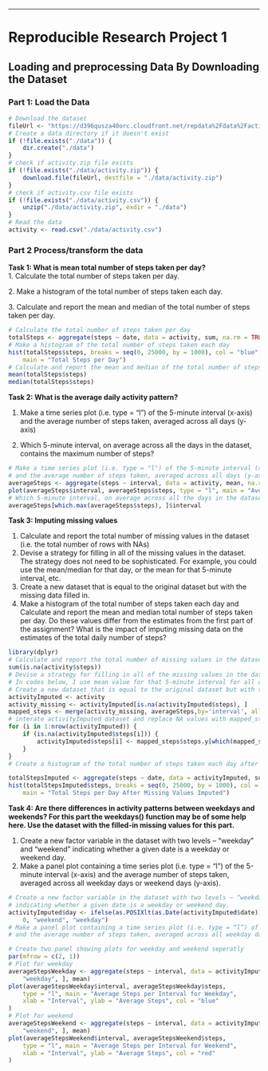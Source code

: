 ------------------------------------------------------------------------

# Reproducible Research Project 1

## Loading and preprocessing Data By Downloading the Dataset

### Part 1: Load the Data

```r
# Download the dataset
fileUrl <- "https://d396qusza40orc.cloudfront.net/repdata%2Fdata%2Factivity.zip"
# Create a data directory if it doesn't exist
if (!file.exists("./data")) {
    dir.create("./data")
}
# check if activity.zip file exists
if (!file.exists("./data/activity.zip")) {
    download.file(fileUrl, destfile = "./data/activity.zip")
}
# check if activity.csv file exists
if (!file.exists("./data/activity.csv")) {
    unzip("./data/activity.zip", exdir = "./data")
}
# Read the data
activity <- read.csv("./data/activity.csv")
```

### Part 2 Process/transform the data

**Task 1: What is mean total number of steps taken per day?**  
1. Calculate the total number of steps taken per day.

2\. Make a histogram of the total number of steps taken each day.

3\. Calculate and report the mean and median of the total number of steps taken per day.

```r
# Calculate the total number of steps taken per day
totalSteps <- aggregate(steps ~ date, data = activity, sum, na.rm = TRUE)
# Make a histogram of the total number of steps taken each day
hist(totalSteps$steps, breaks = seq(0, 25000, by = 1000), col = "blue", xlab = "Steps", 
    main = "Total Steps per Day")
# Calculate and report the mean and median of the total number of steps taken per day
mean(totalSteps$steps)
median(totalSteps$steps)
```

**Task 2: What is the average daily activity pattern?**  

1.  Make a time series plot (i.e. type = "l") of the 5-minute interval (x-axis) and the average number of steps taken, averaged across all days (y-axis)

2.  Which 5-minute interval, on average across all the days in the dataset, contains the maximum number of steps?

```r
# Make a time series plot (i.e. type = "l") of the 5-minute interval (x-axis)
# and the average number of steps taken, averaged across all days (y-axis)
averageSteps <- aggregate(steps ~ interval, data = activity, mean, na.rm = TRUE)
plot(averageSteps$interval, averageSteps$steps, type = "l", main = "Average Steps per Interval", xlab = "Interval", ylab = "Average Steps", col = "red")
# Which 5-minute interval, on average across all the days in the dataset, contains the maximum number of steps?
averageSteps[which.max(averageSteps$steps), ]$interval
```

**Task 3: Imputing missing values**  

1.  Calculate and report the total number of missing values in the dataset (i.e. the total number of rows with NAs)
2.  Devise a strategy for filling in all of the missing values in the dataset. The strategy does not need to be sophisticated. For example, you could use the mean/median for that day, or the mean for that 5-minute interval, etc.
3.  Create a new dataset that is equal to the original dataset but with the missing data filled in.
4.  Make a histogram of the total number of steps taken each day and Calculate and report the mean and median total number of steps taken per day. Do these values differ from the estimates from the first part of the assignment? What is the impact of imputing missing data on the estimates of the total daily number of steps?


```r
library(dplyr)
# Calculate and report the total number of missing values in the dataset (i.e. the total number of rows with NAs)
sum(is.na(activity$steps))
# Devise a strategy for filling in all of the missing values in the dataset.
# In codes below, I use mean value for that 5-minute interval for all days.
# Create a new dataset that is equal to the original dataset but with the missing data filled in.
activityImputed <- activity
activity_missing <- activityImputed[is.na(activityImputed$steps), ]
mapped_steps <- merge(activity_missing, averageSteps,by='interval', all.x=TRUE)
# interate activityImputed dataset and replace NA values with mapped_steps$steps by searching same inertval and date
for (i in 1:nrow(activityImputed)) {
    if (is.na(activityImputed$steps[i])) {
        activityImputed$steps[i] <- mapped_steps$steps.y[which(mapped_steps$interval == activityImputed$interval[i] & mapped_steps$date == activityImputed$date[i])]
    }
}
# Create a histogram of the total number of steps taken each day after missing values were imputed

totalStepsImputed <- aggregate(steps ~ date, data = activityImputed, sum)
hist(totalStepsImputed$steps, breaks = seq(0, 25000, by = 1000), col = "blue", xlab = "Steps", 
    main = "Total Steps per Day After Missing Values Imputed")
```

**Task 4: Are there differences in activity patterns between weekdays and weekends? For this part the weekdays() function may be of some help here. Use the dataset with the filled-in missing values for this part.**  

1.  Create a new factor variable in the dataset with two levels – “weekday” and “weekend” indicating whether a given date is a weekday or weekend day.
2.  Make a panel plot containing a time series plot (i.e. type = “l”) of the 5-minute interval (x-axis) and the average number of steps taken, averaged across all weekday days or weekend days (y-axis).

```r
# Create a new factor variable in the dataset with two levels – “weekday” and “weekend”
# indicating whether a given date is a weekday or weekend day.
activityImputed$day <- ifelse(as.POSIXlt(as.Date(activityImputed$date))$wday%%6 == 
    0, "weekend", "weekday")
# Make a panel plot containing a time series plot (i.e. type = “l”) of the 5-minute interval (x-axis)
# and the average number of steps taken, averaged across all weekday days or weekend days (y-axis).

# Create two panel showing plots for weekday and weekend seperatly
par(mfrow = c(2, 1))
# Plot for weekday
averageStepsWeekday <- aggregate(steps ~ interval, data = activityImputed[activityImputed$day ==
    "weekday", ], mean)
plot(averageStepsWeekday$interval, averageStepsWeekday$steps,
    type = "l", main = "Average Steps per Interval for Weekday",
    xlab = "Interval", ylab = "Average Steps", col = "blue"
)
# Plot for weekend
averageStepsWeekend <- aggregate(steps ~ interval, data = activityImputed[activityImputed$day ==
    "weekend", ], mean)
plot(averageStepsWeekend$interval, averageStepsWeekend$steps,
    type = "l", main = "Average Steps per Interval for Weekend",
    xlab = "Interval", ylab = "Average Steps", col = "red"
)

```
